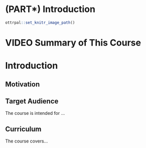 
# (PART\*) Introduction

```r
ottrpal::set_knitr_image_path()
```

# VIDEO Summary of This Course

# Introduction


## Motivation


## Target Audience  

The course is intended for ...

## Curriculum  

The course covers...
